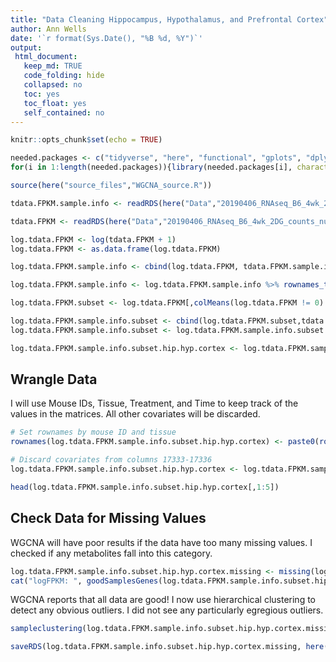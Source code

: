 ```yaml
---
title: "Data Cleaning Hippocampus, Hypothalamus, and Prefrontal Cortex"
author: Ann Wells
date: '`r format(Sys.Date(), "%B %d, %Y")`'
output:
 html_document:
   keep_md: TRUE
   code_folding: hide
   collapsed: no
   toc: yes
   toc_float: yes
   self_contained: no
---
```


```r
knitr::opts_chunk$set(echo = TRUE)

needed.packages <- c("tidyverse", "here", "functional", "gplots", "dplyr", "GeneOverlap", "R.utils", "reshape2","magrittr","data.table", "RColorBrewer","preprocessCore", "ARTool","emmeans", "phia", "gProfileR", "WGCNA")
for(i in 1:length(needed.packages)){library(needed.packages[i], character.only = TRUE)}

source(here("source_files","WGCNA_source.R"))
```

```r
tdata.FPKM.sample.info <- readRDS(here("Data","20190406_RNAseq_B6_4wk_2DG_counts_phenotypes.RData"))

tdata.FPKM <- readRDS(here("Data","20190406_RNAseq_B6_4wk_2DG_counts_numeric.RData"))

log.tdata.FPKM <- log(tdata.FPKM + 1)
log.tdata.FPKM <- as.data.frame(log.tdata.FPKM)

log.tdata.FPKM.sample.info <- cbind(log.tdata.FPKM, tdata.FPKM.sample.info[,27238:27240])

log.tdata.FPKM.sample.info <- log.tdata.FPKM.sample.info %>% rownames_to_column() %>% filter(rowname != "A113") %>% column_to_rownames()

log.tdata.FPKM.subset <- log.tdata.FPKM[,colMeans(log.tdata.FPKM != 0) > 0.5] 

log.tdata.FPKM.sample.info.subset <- cbind(log.tdata.FPKM.subset,tdata.FPKM.sample.info[,27238:27240])
log.tdata.FPKM.sample.info.subset <- log.tdata.FPKM.sample.info.subset %>% rownames_to_column() %>% filter(rowname != "A113") %>% column_to_rownames()

log.tdata.FPKM.sample.info.subset.hip.hyp.cortex <- log.tdata.FPKM.sample.info.subset %>% rownames_to_column() %>% filter(Tissue %in% c("Hippocampus", "Hypothanamus","Pre-frontal Cortex")) %>% column_to_rownames()
```

Wrangle Data
------------
I will use Mouse IDs, Tissue, Treatment, and Time to keep track of the values in the matrices. All other covariates will be discarded.

```r
# Set rownames by mouse ID and tissue
rownames(log.tdata.FPKM.sample.info.subset.hip.hyp.cortex) <- paste0(rownames(log.tdata.FPKM.sample.info.subset.hip.hyp.cortex),":", log.tdata.FPKM.sample.info.subset.hip.hyp.cortex$Time, ":", log.tdata.FPKM.sample.info.subset.hip.hyp.cortex$Treatment, ":", log.tdata.FPKM.sample.info.subset.hip.hyp.cortex$Tissue)

# Discard covariates from columns 17333-17336
log.tdata.FPKM.sample.info.subset.hip.hyp.cortex <- log.tdata.FPKM.sample.info.subset.hip.hyp.cortex[,-(17333:17335)]

head(log.tdata.FPKM.sample.info.subset.hip.hyp.cortex[,1:5])
```

Check Data for Missing Values
-----------------------------

WGCNA will have poor results if the data have too many missing values. I checked if any metabolites fall into this category.

```r
log.tdata.FPKM.sample.info.subset.hip.hyp.cortex.missing <- missing(log.tdata.FPKM.sample.info.subset.hip.hyp.cortex)
cat("logFPKM: ", goodSamplesGenes(log.tdata.FPKM.sample.info.subset.hip.hyp.cortex.missing, verbose=0)$allOK, "\n")

```

WGCNA reports that all data are good! I now use hierarchical clustering to detect any obvious outliers. I did not see any particularly egregious outliers.

```r
sampleclustering(log.tdata.FPKM.sample.info.subset.hip.hyp.cortex.missing)
```

```r
saveRDS(log.tdata.FPKM.sample.info.subset.hip.hyp.cortex.missing, here("Data","Brain","log.tdata.FPKM.sample.info.subset.hip.hyp.cortex.missing.WGCNA.RData"))
```

